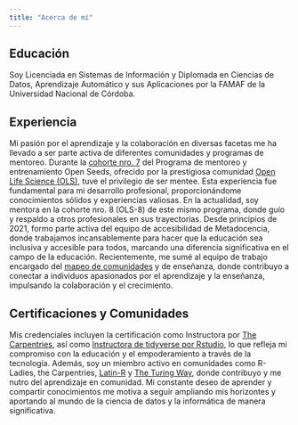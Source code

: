 ```yaml
---
title: "Acerca de mí"
---
```


## Educación

Soy Licenciada en Sistemas de Información y Diplomada en Ciencias de Datos, Aprendizaje Automático y sus Aplicaciones por la FAMAF de la Universidad Nacional de Córdoba.

## Experiencia

Mi pasión por el aprendizaje y la colaboración en diversas facetas me ha llevado a ser parte activa de diferentes comunidades y programas de mentoreo. Durante la [cohorte nro. 7](https://openlifesci.org/openseeds/ols-7/projects-participants.html#participants) del Programa de mentoreo y entrenamiento Open Seeds, ofrecido por la prestigiosa comunidad [Open Life Science (OLS)](https://openlifesci.org/), tuve el privilegio de ser mentee. Esta experiencia fue fundamental para mi desarrollo profesional, proporcionándome conocimientos sólidos y experiencias valiosas. En la actualidad, soy mentora en la cohorte nro. 8 (OLS-8) de este mismo programa, donde guío y respaldo a otros profesionales en sus trayectorias. Desde principios de 2021, formo parte activa del equipo de accesibilidad de Metadocencia, donde trabajamos incansablemente para hacer que la educación sea inclusiva y accesible para todos, marcando una diferencia significativa en el campo de la educación. Recientemente, me sumé al equipo de trabajo encargado del [mapeo de comunidades](https://ciencia-abierta-en-latinoamerica.netlify.app/) y de enseñanza, donde contribuyo a conectar a individuos apasionados por el aprendizaje y la enseñanza, impulsando la colaboración y el crecimiento.

## Certificaciones y Comunidades

Mis credenciales incluyen la certificación como Instructora por [The Carpentries](https://carpentries.org/instructors/), así como [Instructora de tidyverse por Rstudio](https://education.rstudio.com/trainers/), lo que refleja mi compromiso con la educación y el empoderamiento a través de la tecnología. Además, soy un miembro activo en comunidades como R-Ladies, the Carpentries, [Latin-R](https://latin-r.com/sobre/equipo/) y [The Turing Way](https://the-turing-way.netlify.app/index.html), donde contribuyo y me nutro del aprendizaje en comunidad. Mi constante deseo de aprender y compartir conocimientos me motiva a seguir ampliando mis horizontes y aportando al mundo de la ciencia de datos y la informática de manera significativa.
